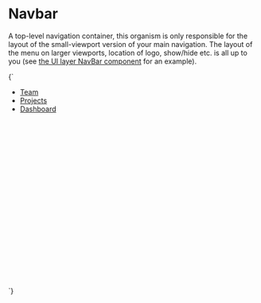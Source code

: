 
<Meta title="Organisms/Navbar" />

# Navbar

A top-level navigation container, this organism is only responsible for the layout of the small-viewport version of your main navigation. The layout of the menu on larger viewports, location of logo, show/hide etc. is all up to you (see [the UI layer NavBar component](/docs/ui-navigation-navbar--navbar) for an example).

<Canvas>
  <Story name="Navbar">
    {`
      <div style="min-height:25rem;">
        <div class="u-relative">
          <ul class="u-flex u-flex--col a-list-reset o-navbar u-padding-s u-bg--gray-80" id="navbar-1">
            <li class="u-margin-s--bottom">
              <a href="/" class="a-button a-button--nav-large" aria-current="page">Team</a>
            </li>
            <li class="u-margin-s--bottom">
              <a href="/" class="a-button a-button--nav-large">Projects</a>
            </li>
            <li class="u-margin-s--bottom">
              <a href="/" class="a-button a-button--nav-large">Dashboard</a>
            </li>
          </ul>
        </div>
      </div>
    `}
  </Story>
</Canvas>
